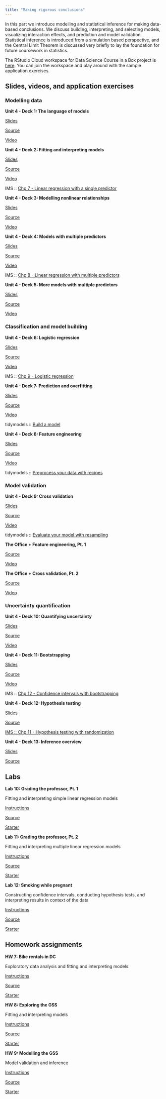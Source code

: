 ```yaml
---
title: "Making rigorous conclusions"
---
```


In this part we introduce modelling and statistical inference for making data-based conclusions.
We discuss building, interpreting, and selecting models, visualizing interaction effects, and prediction and model validation.
Statistical inference is introduced from a simulation based perspective, and the Central Limit Theorem is discussed very briefly to lay the foundation for future coursework in statistics.

::: rstudio-cloud
The RStudio Cloud workspace for Data Science Course in a Box project is [here](https://rstudio.cloud/spaces/1655/join?access_code=5rdjusfIYF5iI0Gum2vNsBDLdtdnIEELBkf2EivK).
You can join the workspace and play around with the sample application exercises.
:::

## Slides, videos, and application exercises

### Modelling data

::: slide-deck
**Unit 4 - Deck 1: The language of models**

::: slides
[Slides](https://datasciencebox.org/course-materials/_slides/u4-d01-language-of-models/u4-d01-language-of-models.html#1)
:::

::: source
[Source](https://github.com/rstudio-education/datascience-box/tree/master/course-materials/slides/u4-d01-language-of-models)
:::

::: video
[Video](https://youtu.be/MWkkvDopBKc)
:::
:::

::: slide-deck
**Unit 4 - Deck 2: Fitting and interpreting models**

::: slides
[Slides](https://datasciencebox.org/course-materials/_slides/u4-d02-fitting-interpreting-models/u4-d02-fitting-interpreting-models.html#1)
:::

::: source
[Source](https://github.com/rstudio-education/datascience-box/tree/master/course-materials/slides/u4-d02-fitting-interpreting-models)
:::

::: video
[Video](https://youtu.be/69U92Q3pwnA)
:::

::: reading
IMS :: [Chp 7 - Linear regression with a single predictor](https://openintro-ims.netlify.app/model-slr.html)
:::
:::

::: slide-deck
**Unit 4 - Deck 3: Modelling nonlinear relationships**

::: slides
[Slides](https://datasciencebox.org/course-materials/_slides/u4-d03-modeling-nonlinear-relationships/u4-d03-modeling-nonlinear-relationships.html#1)
:::

::: source
[Source](https://github.com/rstudio-education/datascience-box/tree/master/course-materials/slides/u4-d03-modeling-nonlinear-relationships)
:::

::: video
[Video](https://youtu.be/j4MZ6ZdHnHg)
:::
:::

::: slide-deck
**Unit 4 - Deck 4: Models with multiple predictors**

::: slides
[Slides](https://datasciencebox.org/course-materials/_slides/u4-d04-model-multiple-predictors/u4-d04-model-multiple-predictors.html#1)
:::

::: source
[Source](https://github.com/rstudio-education/datascience-box/tree/master/course-materials/slides/u4-d04-model-multiple-predictors)
:::

::: video
[Video](https://youtu.be/mjkNabD4oi4)
:::

::: reading
IMS :: [Chp 8 - Linear regression with multiple predictors](https://openintro-ims.netlify.app/model-mlr.html)
:::
:::

::: slide-deck
**Unit 4 - Deck 5: More models with multiple predictors**

::: slides
[Slides](https://datasciencebox.org/course-materials/_slides/u4-d05-more-model-multiple-predictors/u4-d05-more-model-multiple-predictors.html#1)
:::

::: source
[Source](https://github.com/rstudio-education/datascience-box/tree/master/course-materials/slides/u4-d05-more-model-multiple-predictors)
:::

::: video
[Video](https://youtu.be/nJAYRnLPb10)
:::
:::

### Classification and model building

::: slide-deck
**Unit 4 - Deck 6: Logistic regression**

::: slides
[Slides](https://datasciencebox.org/course-materials/_slides/u4-d06-logistic-reg/u4-d06-logistic-reg.html#1)
:::

::: source
[Source](https://github.com/rstudio-education/datascience-box/tree/master/course-materials/slides/u4-d06-logistic-reg)
:::

::: video
[Video](https://youtu.be/AidXFYSYfJg)
:::

::: reading
IMS :: [Chp 9 - Logistic regression](https://openintro-ims.netlify.app/model-logistic.html)
:::
:::

::: slide-deck
**Unit 4 - Deck 7: Prediction and overfitting**

::: slides
[Slides](https://datasciencebox.org/course-materials/_slides/u4-d07-prediction-overfitting/u4-d07-prediction-overfitting.html#1)
:::

::: source
[Source](https://github.com/rstudio-education/datascience-box/tree/master/course-materials/slides/u4-d07-prediction-overfitting)
:::

::: video
[Video](https://youtu.be/Qd4lu_Lmwi0)
:::

::: reading
tidymodels :: [Build a model](https://www.tidymodels.org/start/models/)
:::
:::

::: slide-deck
**Unit 4 - Deck 8: Feature engineering**

::: slides
[Slides](https://datasciencebox.org/course-materials/_slides/u4-d08-feature-engineering/u4-d08-feature-engineering.html#1)
:::

::: source
[Source](https://github.com/rstudio-education/datascience-box/tree/master/course-materials/slides/u4-d08-feature-engineering)
:::

::: video
[Video](https://youtu.be/wZt9ab4jBZ4)
:::

::: reading
tidymodels :: [Preprocess your data with recipes](https://www.tidymodels.org/start/recipes/)
:::
:::

### Model validation

::: slide-deck
**Unit 4 - Deck 9: Cross validation**

::: slides
[Slides](https://datasciencebox.org/course-materials/_slides/u4-d09-cross-validation/u4-d09-cross-validation.html#1)
:::

::: source
[Source](https://github.com/rstudio-education/datascience-box/tree/master/course-materials/slides/u4-d09-cross-validation)
:::

::: video
[Video](https://youtu.be/L1KfIISmUT4)
:::

::: reading
tidymodels :: [Evaluate your model with resampling](https://www.tidymodels.org/start/resampling/)
:::
:::

::: application-exercise
**The Office + Feature engineering, Pt. 1**

::: source
[Source](https://github.com/rstudio-education/datascience-box/tree/master/course-materials/application-exercises/ae-09-feat-eng-cv/theoffice.qmd)
:::

::: video
[Video](https://youtu.be/qsUYstdN4LQ)
:::
:::

::: application-exercise
**The Office + Cross validation, Pt. 2**

::: source
[Source](https://github.com/rstudio-education/datascience-box/tree/master/course-materials/application-exercises/ae-09-feat-eng-cv/theoffice.qmd)
:::

::: video
[Video](https://youtu.be/WstIr94Fdjc)
:::
:::

### Uncertainty quantification

::: slide-deck
**Unit 4 - Deck 10: Quantifying uncertainty**

::: slides
[Slides](https://datasciencebox.org/course-materials/_slides/u4-d10-quantify-uncertainty/u4-d10-quantify-uncertainty.html#1)
:::

::: source
[Source](https://github.com/rstudio-education/datascience-box/tree/master/course-materials/slides/u4-d10-quantify-uncertainty)
:::

::: video
[Video](https://youtu.be/LYpKrtZmQtI)
:::
:::

::: slide-deck
**Unit 4 - Deck 11: Bootstrapping**

::: slides
[Slides](https://datasciencebox.org/course-materials/_slides/u4-d11-bootstrap/u4-d11-bootstrap.html#1)
:::

::: source
[Source](https://github.com/rstudio-education/datascience-box/tree/master/course-materials/slides/u4-d11-bootstrap)
:::

::: video
[Video](https://youtu.be/bdqpI3iVOso)
:::

::: reading
IMS :: [Chp 12 - Confidence intervals with bootstrapping](https://openintro-ims.netlify.app/foundations-bootstrapping.html)
:::
:::

::: slide-deck
**Unit 4 - Deck 12: Hypothesis testing**

::: slides
[Slides](https://datasciencebox.org/course-materials/_slides/u4-d12-hypothesis-testing/u4-d12-hypothesis-testing.html#1)
:::

::: source
[Source](https://github.com/rstudio-education/datascience-box/tree/master/course-materials/slides/u4-d12-hypothesis-testing)
:::

::: reading
[IMS :: Chp 11 - Hypothesis testing with randomization](https://openintro-ims.netlify.app/foundations-randomization.html)
:::
:::

::: slide-deck
**Unit 4 - Deck 13: Inference overview**

::: slides
[Slides](https://datasciencebox.org/course-materials/_slides/u4-d13-inference-overview/u4-d13-inference-overview.html#1)
:::

::: source
[Source](https://github.com/rstudio-education/datascience-box/tree/master/course-materials/slides/u4-d13-inference-overview)
:::
:::

## Labs

::: lab
**Lab 10: Grading the professor, Pt. 1**

Fitting and interpreting simple linear regression models

::: instructions
[Instructions](https://rstudio-education.github.io/datascience-box/course-materials/lab-instructions/lab-10/lab-10-slr-course-evals.html)
:::

::: source
[Source](https://github.com/rstudio-education/datascience-box/tree/master/course-materials/lab-instructions/lab-10)
:::

::: starter
[Starter](https://github.com/rstudio-education/datascience-box/tree/master/course-materials/starters/lab/lab-10-slr-course-evals)
:::
:::

::: lab
**Lab 11: Grading the professor, Pt. 2**

Fitting and interpreting multiple linear regression models

::: instructions
[Instructions](https://rstudio-education.github.io/datascience-box/course-materials/lab-instructions/lab-11/lab-11-mlr-course-evals.html)
:::

::: source
[Source](https://github.com/rstudio-education/datascience-box/tree/master/course-materials/lab-instructions/lab-11)
:::

::: starter
[Starter](https://github.com/rstudio-education/datascience-box/tree/master/course-materials/starters/lab/lab-11-mlr-course-evals)
:::
:::

::: lab
**Lab 12: Smoking while pregnant**

Constructing confidence intervals, conducting hypothesis tests, and interpreting results in context of the data

::: instructions
[Instructions](https://rstudio-education.github.io/datascience-box/course-materials/lab-instructions/lab-12/lab-12-inference-smoking.html)
:::

::: source
[Source](https://github.com/rstudio-education/datascience-box/tree/master/course-materials/lab-instructions/lab-12)
:::

::: starter
[Starter](https://github.com/rstudio-education/datascience-box/tree/master/course-materials/starters/lab/lab-12-inference-smoking)
:::
:::

## Homework assignments

::: homework
**HW 7: Bike rentals in DC**

Exploratory data analysis and fitting and interpreting models

::: instructions
[Instructions](https://rstudio-education.github.io/datascience-box/course-materials/hw-instructions/hw-07/hw-07-bike-rentals-dc.html)
:::

::: source
[Source](https://github.com/rstudio-education/datascience-box/tree/master/course-materials/hw-instructions/hw-07)
:::

::: starter
[Starter](https://github.com/rstudio-education/datascience-box/tree/master/course-materials/starters/hw/hw-07-bike-rentals-dc)
:::
:::

::: homework
**HW 8: Exploring the GSS**

Fitting and interpreting models

::: instructions
[Instructions](https://rstudio-education.github.io/datascience-box/course-materials/hw-instructions/hw-08/hw-08-exploring-gss.html)
:::

::: source
[Source](https://github.com/rstudio-education/datascience-box/tree/master/course-materials/hw-instructions/hw-08)
:::

::: starter
[Starter](https://github.com/rstudio-education/datascience-box/tree/master/course-materials/starters/hw/hw-08-exploring-gss)
:::
:::

::: homework
**HW 9: Modelling the GSS**

Model validation and inference

::: instructions
[Instructions](https://rstudio-education.github.io/datascience-box/course-materials/hw-instructions/hw-09/hw-09-modeling-gss.html)
:::

::: source
[Source](https://github.com/rstudio-education/datascience-box/tree/master/course-materials/hw-instructions/hw-09)
:::

::: starter
[Starter](https://github.com/rstudio-education/datascience-box/tree/master/course-materials/starters/hw/hw-09-modeling-gss)
:::
:::

